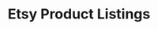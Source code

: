 ---
title: "Etsy Product Listings"
meta_title: "Product Page featuring Etsy Listings"
image: "/images/author.png"
draft: false

products:
  title: "Etsy Product Listings"
  items:
  - title: "Carnivore BBQ Cork-back coaster"
    image: "https://i.etsystatic.com/50624545/r/il/9798a3/6289606079/il_794xN.6289606079_zn6m.jpg"
    url: "https://fast24nutrition.etsy.com/listing/1773490410"

  - title: "Apple Cider Vinegar Clear Plastic Tumbler"
    image: "https://i.etsystatic.com/50624545/r/il/d8d20c/6201591123/il_1588xN.6201591123_au27.jpg"
    url: "https://fast24nutrition.etsy.com/listing/1754594206"
  
  - title: "Carnivore | Unisex Tee | Bella + Canvas 3001"
    image: "https://i.etsystatic.com/50624545/r/il/8c5140/6130278758/il_fullxfull.6130278758_19hg.jpg"
    url:  "https://fast24nutrition.etsy.com/listing/1748893108"
  
  - title: "Side hustle | Unisex Tee | Bella + Canvas 3001"
    image: "https://i.etsystatic.com/50624545/r/il/2d8d06/6149217370/il_fullxfull.6149217370_5ozw.jpg"
    url:  "https://fast24nutrition.etsy.com/listing/1767843787"

  - title: "Brain on Blast | Unisex Tee | Bella + Canvas 3001"
    image: "https://i.etsystatic.com/50624545/r/il/71045e/6150938752/il_fullxfull.6150938752_97pt.jpg"
    url: "https://fast24nutrition.etsy.com/listing/1768210337"
  
  - title: "Autophagy Progress bar | Unisex Tee | Bella + Canvas 3001"
    image: "https://i.etsystatic.com/50624545/r/il/9c7c7d/6108592978/il_fullxfull.6108592978_f1vx.jpg"
    url:  "https://fast24nutrition.etsy.com/listing/1743970568"
  
  - title: "Yoga | Unisex Tee | Bella + Canvas 3001"
    image: "https://i.etsystatic.com/50624545/r/il/8af856/6108071726/il_fullxfull.6108071726_41dv.jpg"
    url:  "https://fast24nutrition.etsy.com/listing/1754030919"

  - title: "I'm a Keto Girl | Women's Tee | Bella + Canvas 3001"
    image: "https://i.etsystatic.com/50624545/r/il/968958/6156181155/il_fullxfull.6156181155_sq69.jpg"
    url:  "https://fast24nutrition.etsy.com/listing/1739833946"
  
  - title: "Train Like a Queen | Unisex Tee | Bella + Canvas 3001"
    image: "https://i.etsystatic.com/50624545/r/il/d44526/6137616465/il_fullxfull.6137616465_li93.jpg"
    url:  "https://fast24nutrition.etsy.com/listing/1754028751"
---